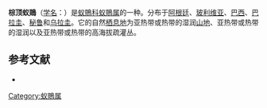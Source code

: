 {{Speciesbox
| name = 棕顶蚁鵙
| image = Thamnophilus ruficapillus-Rufous-capped Antshrike (Male).jpg
| image2 = Thamnophilus ruficapillus.jpg
| status = LC | status_system = IUCN3.1
| genus = Thamnophilus
| species = ruficapillus
| authority = [[Louis_Jean_Pierre_Vieillot|Vieillot]], 1816
| synonyms = }}
'''棕顶蚁鵙'''（[[学名|学名]]：{{lang|la|''Thamnophilus ruficapillus''}}）是[[蚁鵙科|蚁鵙科]][[蚁鵙属|蚁鵙属]]的一种。分布于[[阿根廷|阿根廷]]、[[玻利维亚|玻利维亚]]、[[巴西|巴西]]、[[巴拉圭|巴拉圭]]、[[秘鲁|秘鲁]]和[[乌拉圭|乌拉圭]]。它的自然[[栖息地|栖息地]]为亚热带或热带的湿润[[山地|山地]]、亚热带或热带的湿润{{link-en|疏灌丛|shrubland}}以及亚热带或热带的高海拔疏灌丛。

== 参考文献 ==
* {{IUCN2010
|assessors=BirdLife International
|year=2009
|id=145549
|title=Thamnophilus ruficapillus
|version=3.1
|downloaded= 2010-10-01
}}
{{Taxonbar|from=Q903493}}

[[Category:蚁鵙属|Category:蚁鵙属]]